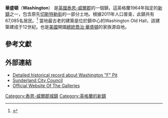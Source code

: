 {{Otheruses|华盛顿}}
{{Infobox UK place
|country =                 英格蘭
|中文名  =                 華盛頓
|official_name=            Washington
|latitude=                 54.90
|longitude=                -1.52
|metropolitan_county =     [[泰恩-威尔郡|泰恩-威尔郡]]
|population =       67085
|metropolitan_borough=          [[桑德蘭市|桑德蘭市]]
|region=                   東北英格蘭
|constituency_westminster= [[華盛頓和西桑德蘭_(英國國會選區)|華盛頓和西桑德蘭]]
|post_town= WASHINGTON
|postcode_district = NE37, NE38
|postcode_area= NE
|dial_code= 0191
|os_grid_reference= NZ3157
|static_image=[[File:Washington.JPG|240px]]
|static_image_caption= 遠觀華盛頓
}}

'''華盛頓'''（'''Washington'''） 是[[英國|英國]][[泰恩-威爾郡|泰恩-威爾郡]]的一個鎮，這英格蘭1964年指定的[[英國新鎮|新鎮]]之一，包含原先[[切斯特勒街|切斯特勒街]]的一部分土地。根據2011年人口普查，此鎮共有67,085名居民。<ref>{{cite web|title=citypopulation.de|url=http://www.citypopulation.de/php/uk-england-northeastengland.php?cityid=E35001427|accessdate=28 April 2014|archive-date=2019-06-11|archive-url=https://web.archive.org/web/20190611165141/http://www.citypopulation.de/php/uk-england-northeastengland.php?cityid=E35001427|dead-url=no}}</ref> 當地最古老的建築是位於鎮中心的Washington Old Hall，該建築建成于12世紀。也是[[美國|美國]]開國[[美國總統|總統]][[喬治·華盛頓|喬治·華盛頓]]的家族源自地。

==參考文獻==
{{Reflist}}

==外部連結==
{{Commons category|Washington, Tyne and Wear}}
*[http://www.pastscape.org.uk/hob.aspx?hob_id=1029557 Detailed historical record about Washington "F" Pit] {{Wayback|url=http://www.pastscape.org.uk/hob.aspx?hob_id=1029557 |date=20120927070651 }}
*[https://web.archive.org/web/20160203200247/http://www.sunderland.gov.uk/ Sunderland City Council]
*[http://www.gallerieswashington.co.uk/ Official Website Of The Galleries] {{Wayback|url=http://www.gallerieswashington.co.uk/ |date=20210506143858 }}

[[Category:泰恩-威爾郡城鎮|Category:泰恩-威爾郡城鎮]]
[[Category:英格蘭的新鎮|Category:英格蘭的新鎮]]